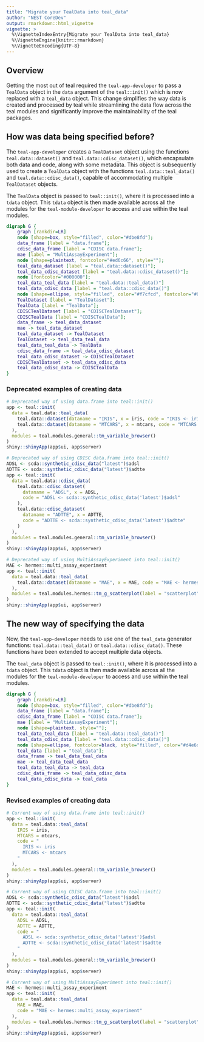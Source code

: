 ```yaml
---
title: "Migrate your TealData into teal_data"
author: "NEST CoreDev"
output: rmarkdown::html_vignette
vignette: >
  %\VignetteIndexEntry{Migrate your TealData into teal_data}
  %\VignetteEngine{knitr::rmarkdown}
  %\VignetteEncoding{UTF-8}
---
```



## Overview

Getting the most out of teal required the `teal-app-developer` to pass a `TealData` object in the `data` argument of the `teal::init()` which is now replaced with a `teal_data` object.
This change simplifies the way data is created and processed by teal while streamlining the data flow across the teal modules and significantly improve the maintainability of the teal packages.

## How was data being specified before?

The `teal-app-developer` creates a `TealDataset` object using the functions `teal.data::dataset()` and `teal.data::cdisc_dataset()`,
which encapsulate both data and code, along with some metadata.
This object is subsequently used to create a `TealData` object with the functions `teal.data::teal_data()` and `teal.data::cdisc_data()`,
capable of accommodating multiple `TealDataset` objects.

The `TealData` object is passed to `teal::init()`, where it is processed into a `tdata` object.
This `tdata` object is then made available across all the modules for the `teal-module-developer` to access and use within the teal modules.

```dot
digraph G {
    graph [rankdir=LR]
    node [shape=box, style="filled", color="#dbe8fd"];
    data_frame [label = "data.frame"];
    cdisc_data_frame [label = "CDISC data.frame"];
    mae [label = "MultiAssayExperiment"];
    node [shape=plaintext, fontcolor="#ed6c66", style=""];
    teal_data_dataset [label = "teal.data::dataset()"];
    teal_data_cdisc_dataset [label = "teal.data::cdisc_dataset()"];
    node [fontcolor="#000000"];
    teal_data_teal_data [label = "teal.data::teal_data()"]
    teal_data_cdisc_data [label = "teal.data::cdisc_data()"]
    node [shape=ellipse, style="filled", color="#f7cfcd", fontcolor="#000000"];
    TealDataset [label = "TealDataset"];
    TealData [label = "TealData"];
    CDISCTealDataset [label = "CDISCTealDataset"];
    CDISCTealData [label = "CDISCTealData"];
    data_frame -> teal_data_dataset
    mae -> teal_data_dataset
    teal_data_dataset -> TealDataset
    TealDataset -> teal_data_teal_data
    teal_data_teal_data -> TealData
    cdisc_data_frame -> teal_data_cdisc_dataset
    teal_data_cdisc_dataset -> CDISCTealDataset
    CDISCTealDataset -> teal_data_cdisc_data
    teal_data_cdisc_data -> CDISCTealData
}
```

### Deprecated examples of creating data

```r
# Deprecated way of using data.frame into teal::init()
app <- teal::init(
  data = teal.data::teal_data(
    teal.data::dataset(dataname = "IRIS", x = iris, code = "IRIS <- iris"),
    teal.data::dataset(dataname = "MTCARS", x = mtcars, code = "MTCARS <- mtcars")
  ),
  modules = teal.modules.general::tm_variable_browser()
)
shiny::shinyApp(app$ui, app$server)

# Deprecated way of using CDISC data.frame into teal::init()
ADSL <- scda::synthetic_cdisc_data("latest")$adsl
ADTTE <- scda::synthetic_cdisc_data("latest")$adtte
app <- teal::init(
  data = teal.data::cdisc_data(
    teal.data::cdisc_dataset(
      dataname = "ADSL", x = ADSL,
      code = "ADSL <- scda::synthetic_cdisc_data('latest')$adsl"
    ),
    teal.data::cdisc_dataset(
      dataname = "ADTTE", x = ADTTE,
      code = "ADTTE <- scda::synthetic_cdisc_data('latest')$adtte"
    )
  ),
  modules = teal.modules.general::tm_variable_browser()
)
shiny::shinyApp(app$ui, app$server)

# Deprecated way of using MultiAssayExperiment into teal::init()
MAE <- hermes::multi_assay_experiment
app <- teal::init(
  data = teal.data::teal_data(
    teal.data::dataset(dataname = "MAE", x = MAE, code = "MAE <- hermes::multi_assay_experiment")
  ),
  modules = teal.modules.hermes::tm_g_scatterplot(label = "scatterplot", mae_name = "MAE")
)
shiny::shinyApp(app$ui, app$server)
```

## The new way of specifying the data

Now, the `teal-app-developer` needs to use one of the `teal_data` generator functions: `teal.data::teal_data()` or `teal.data::cdisc_data()`.
These functions have been extended to accept multiple data objects.

The `teal_data` object is passed to `teal::init()`, where it is processed into a `tdata` object.
This `tdata` object is then made available across all the modules for the `teal-module-developer` to access and use within the teal modules.

```dot
digraph G {
    graph [rankdir=LR]
    node [shape=box, style="filled", color="#dbe8fd"];
    data_frame [label = "data.frame"];
    cdisc_data_frame [label = "CDISC data.frame"];
    mae [label = "MultiAssayExperiment"];
    node [shape=plaintext, style=""];
    teal_data_teal_data [label = "teal.data::teal_data()"]
    teal_data_cdisc_data [label = "teal.data::cdisc_data()"]
    node [shape=ellipse, fontcolor=black, style="filled", color="#d4e6d4"];
    teal_data [label = "teal_data"];
    data_frame -> teal_data_teal_data
    mae -> teal_data_teal_data
    teal_data_teal_data -> teal_data
    cdisc_data_frame -> teal_data_cdisc_data
    teal_data_cdisc_data -> teal_data
}
```

### Revised examples of creating data

```r
# Current way of using data.frame into teal::init()
app <- teal::init(
  data = teal.data::teal_data(
    IRIS = iris,
    MTCARS = mtcars,
    code = "
      IRIS <- iris
      MTCARS <- mtcars
    "
  ),
  modules = teal.modules.general::tm_variable_browser()
)
shiny::shinyApp(app$ui, app$server)

# Current way of using CDISC data.frame into teal::init()
ADSL <- scda::synthetic_cdisc_data("latest")$adsl
ADTTE <- scda::synthetic_cdisc_data("latest")$adtte
app <- teal::init(
  data = teal.data::teal_data(
    ADSL = ADSL,
    ADTTE = ADTTE,
    code = "
      ADSL <- scda::synthetic_cdisc_data('latest')$adsl
      ADTTE <- scda::synthetic_cdisc_data('latest')$adtte
    "
  ),
  modules = teal.modules.general::tm_variable_browser()
)
shiny::shinyApp(app$ui, app$server)

# Current way of using MultiAssayExperiment into teal::init()
MAE <- hermes::multi_assay_experiment
app <- teal::init(
  data = teal.data::teal_data(
    MAE = MAE,
    code = "MAE <- hermes::multi_assay_experiment"
  ),
  modules = teal.modules.hermes::tm_g_scatterplot(label = "scatterplot", mae_name = "MAE")
)
shiny::shinyApp(app$ui, app$server)
```
